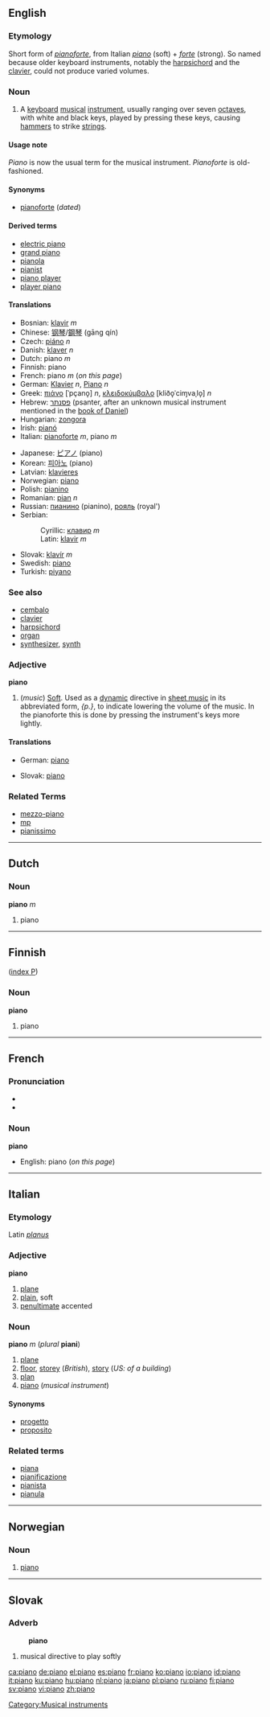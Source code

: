 ==English==

===Etymology===
Short form of ''[[pianoforte]]'', from Italian ''[[piano#Italian|piano]]'' (soft) + ''[[forte]]'' (strong). So named because older keyboard instruments, notably the [[harpsichord]] and the [[clavier]], could not produce varied volumes.

===Noun===
{{en-noun}}

#A [[keyboard]] [[musical]] [[instrument]], usually ranging over seven [[octave]]s, with white and black keys, played by pressing these keys, causing [[hammer]]s to strike [[string]]s.

====Usage note====
''Piano'' is now the usual term for the musical instrument. ''Pianoforte'' is old-fashioned.

====Synonyms====
*[[pianoforte]] (''dated'')

====Derived terms====
*[[electric piano]]
*[[grand piano]]
*[[pianola]]
*[[pianist]]
*[[piano player]]
*[[player piano]]

====Translations====
{{top}}
*Bosnian: [[klavir]] ''m''
*Chinese: [[钢琴]]/[[鋼琴]] (gāng qín)
*Czech: [[piáno]] ''n''
*Danish: [[klaver]] ''n''
*Dutch: piano ''m''
*Finnish: piano
*French: piano ''m'' (''on this page'')
*German: [[Klavier]] ''n'', [[Piano]] ''n''
*Greek: [[πιάνο]] [ˈpçano̞] ''n'', [[κλειδοκύμβαλο]] [kliðo̞ˈciɱvaˌlo̞] ''n''
*Hebrew: [[פסנתר]] (psanter, after an unknown musical instrument mentioned in the [[w:book of Daniel|book of Daniel]])
*Hungarian: [[zongora]]
*Irish: [[pianó]]
*Italian: [[pianoforte]] ''m'', piano ''m''
{{mid}}
*Japanese: [[ピアノ]] (piano)
*Korean: [[피아노]] (piano)
*Latvian: [[klavieres]]
*Norwegian: [[#Norwegian|piano]]
*Polish: [[pianino]]
*Romanian: [[pian]] ''n''
*Russian: [[пианино]] (pianino), [[рояль]] (royal')
*Serbian:
*:Cyrillic: [[клавир]] ''m''
*:Latin: [[klavir#Serbian|klavir]] ''m''
*Slovak: [[klavír#Slovak|klavír]] ''m''
*Swedish: [[piano]]
*Turkish: [[piyano]]
{{bottom}}

===See also===
*[[cembalo]]
*[[clavier]]
*[[harpsichord]]
*[[organ]]
*[[synthesizer]], [[synth]]

===Adjective===
'''piano'''

#(''music'') [[soft|Soft]]. Used as a [[w:Dynamics (music)|dynamic]] directive in [[w:sheet music|sheet music]] in its abbreviated form, ''{p.}'', to indicate lowering the volume of the music. In the pianoforte this is done by pressing the instrument's keys more lightly. 

====Translations====
{{top}}
*German: [[piano#German|piano]]
{{mid}}
*Slovak: [[piano#Slovak|piano]]
{{bottom}}

===Related Terms===
*[[mezzo-piano]]
*[[mp]]
*[[pianissimo]]

[[Category:Musical instruments]]

----
==Dutch==

===Noun===
'''piano''' ''m''

#piano
----

==Finnish==

([[Wiktionary:Finnish_index_p|index P]])

===Noun===
'''piano'''

#piano

----

==French==

===Pronunciation===
*{{IPA|/pja.nɔ/}}
*{{SAMPA|/pja.nO/}}

===Noun===
'''piano'''
*English: piano (''on this page'')
----

==Italian==

===Etymology===
Latin ''[[planus]]''

===Adjective===
'''piano'''

# [[plane]]
# [[plain]], soft
# [[penultimate]] accented

===Noun===
'''piano''' ''m'' (''plural'' '''piani''')

#[[plane]]
#[[floor]], [[storey]] (''British''), [[story]] (''US: of a building'')
#[[plan]]
#[[piano]] (''musical instrument'')

====Synonyms====
*[[progetto]]
*[[proposito]]

===Related terms===
*[[piana]]
*[[pianificazione]]
*[[pianista]]
*[[pianula]]

----

==Norwegian==

===Noun===
{{no-noun-n4}}
#[[#English|piano]]

----
==Slovak==

===Adverb===
:'''piano'''
# musical directive to play softly

[[ca:piano]]
[[de:piano]]
[[el:piano]]
[[es:piano]]
[[fr:piano]]
[[ko:piano]]
[[io:piano]]
[[id:piano]]
[[it:piano]]
[[ku:piano]]
[[hu:piano]]
[[nl:piano]]
[[ja:piano]]
[[pl:piano]]
[[ru:piano]]
[[fi:piano]]
[[sv:piano]]
[[vi:piano]]
[[zh:piano]]